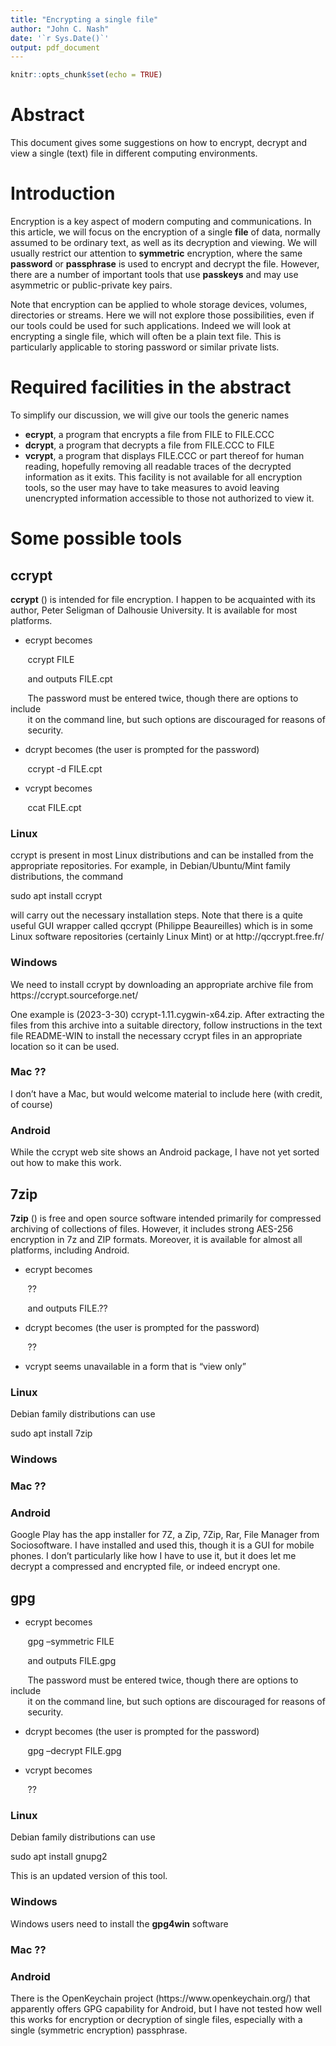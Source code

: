 ```yaml
---
title: "Encrypting a single file"
author: "John C. Nash"
date: '`r Sys.Date()`'
output: pdf_document
---
```


```r
knitr::opts_chunk$set(echo = TRUE)
```

# Abstract

This document gives some suggestions on how to encrypt, decrypt and view a single
(text) file in different computing environments.

# Introduction

Encryption is a key aspect of modern computing and communications. In this article,
we will focus on the encryption of a single **file** of data, normally assumed
to be ordinary text, as well as its decryption and viewing. We will usually 
restrict our attention to **symmetric** encryption, where the same **password**
or **passphrase** is used to encrypt and decrypt the file. However, there are
a number of important tools that use **passkeys** and may use asymmetric or
public-private key pairs.

Note that encryption can be applied to whole storage devices, volumes, directories
or streams. Here we will not explore those possibilities, even if our tools could
be used for such applications. Indeed we will look at encrypting a single file, 
which will often be a plain text file. This is particularly applicable to storing
password or similar private lists.

# Required facilities in the abstract

To simplify our discussion, we will give our tools the generic names

- **ecrypt**, a program that encrypts a file from FILE to FILE.CCC
- **dcrypt**, a program that decrypts a file from FILE.CCC to FILE
- **vcrypt**, a program that displays FILE.CCC or part thereof for human reading,
  hopefully removing all readable traces of the decrypted information as it exits.
  This facility is not available for all encryption tools, so the user may have
  to take measures to avoid leaving unencrypted information accessible to those
  not authorized to view it.
  
# Some possible tools

## ccrypt

**ccrypt** (\url{http://ccrypt.sourceforge.net/}) is intended for file encryption.
I happen to be acquainted with its author, Peter Seligman of Dalhousie University.
It is available for most platforms. 

 - ecrypt becomes
 
&nbsp;&nbsp;&nbsp;&nbsp;&nbsp;&nbsp; ccrypt FILE
 
&nbsp;&nbsp;&nbsp;&nbsp;&nbsp;&nbsp; and outputs FILE.cpt
 
&nbsp;&nbsp;&nbsp;&nbsp;&nbsp;&nbsp; The password must be entered twice, though there are options to include\
&nbsp;&nbsp;&nbsp;&nbsp;&nbsp;&nbsp; it on the command line, but such options are discouraged for reasons of\
&nbsp;&nbsp;&nbsp;&nbsp;&nbsp;&nbsp; security.
 
 - dcrypt becomes (the user is prompted for the password)
         
&nbsp;&nbsp;&nbsp;&nbsp;&nbsp;&nbsp; ccrypt -d FILE.cpt
      
 - vcrypt becomes
 
 &nbsp;&nbsp;&nbsp;&nbsp;&nbsp;&nbsp; ccat FILE.cpt

### Linux

ccrypt is present in most Linux distributions and can be installed from the
appropriate repositories. For example, in Debian/Ubuntu/Mint family distributions,
the command

  sudo apt install ccrypt
  
will carry out the necessary installation steps. Note that there is a quite
useful GUI wrapper called qccrypt (Philippe Beaureilles) which is in some
Linux software repositories (certainly Linux Mint) or at http://qccrypt.free.fr/

### Windows

We need to install ccrypt by downloading an appropriate archive file 
from https://ccrypt.sourceforge.net/

One example is (2023-3-30) ccrypt-1.11.cygwin-x64.zip. After extracting the files
from this archive into a suitable directory, follow instructions in the text file
README-WIN to install the necessary ccrypt files in an appropriate location so it
can be used. 

### Mac ??

I don't have a Mac, but would welcome material to include here (with credit, of 
course)

### Android

While the ccrypt web site shows an Android package, I have not yet sorted out 
how to make this work.

## 7zip

**7zip** (\url{https://7-zip.org/}) is free and open source software intended 
primarily for compressed archiving of collections of files. However, it includes
strong AES-256 encryption in 7z and ZIP formats. Moreover, it is available for
almost all platforms, including Android.

 - ecrypt becomes
 
&nbsp;&nbsp;&nbsp;&nbsp;&nbsp;&nbsp; ??
 
&nbsp;&nbsp;&nbsp;&nbsp;&nbsp;&nbsp; and outputs FILE.??
 
 - dcrypt becomes (the user is prompted for the password)
         
&nbsp;&nbsp;&nbsp;&nbsp;&nbsp;&nbsp; ??
      
 - vcrypt seems unavailable in a form that is "view only"

### Linux

Debian family distributions can use

   sudo apt install 7zip
   


### Windows

### Mac ??

### Android

Google Play has the app installer for 7Z, a Zip, 7Zip, Rar, File Manager
from Sociosoftware. I have installed and used this, though it is a GUI for
mobile phones. I don't particularly like how I have to use it, but it does
let me decrypt a compressed and encrypted file, or indeed encrypt one. 

## gpg

 - ecrypt becomes
 
&nbsp;&nbsp;&nbsp;&nbsp;&nbsp;&nbsp; gpg --symmetric FILE
 
&nbsp;&nbsp;&nbsp;&nbsp;&nbsp;&nbsp; and outputs FILE.gpg
 
&nbsp;&nbsp;&nbsp;&nbsp;&nbsp;&nbsp; The password must be entered twice, though there are options to include\
&nbsp;&nbsp;&nbsp;&nbsp;&nbsp;&nbsp; it on the command line, but such options are discouraged for reasons of\
&nbsp;&nbsp;&nbsp;&nbsp;&nbsp;&nbsp; security.
 
 - dcrypt becomes (the user is prompted for the password)
         
&nbsp;&nbsp;&nbsp;&nbsp;&nbsp;&nbsp; gpg --decrypt FILE.gpg
      
 - vcrypt becomes
 
 &nbsp;&nbsp;&nbsp;&nbsp;&nbsp;&nbsp; ??

### Linux

Debian family distributions can use

   sudo apt install gnupg2
   
This is an updated version of this tool.

### Windows

Windows users need to install the **gpg4win** software 

### Mac ??

### Android

There is the OpenKeychain project (https://www.openkeychain.org/) that apparently
offers GPG capability for Android, but I have not tested how well this works for
encryption or decryption of single files, especially with a single (symmetric 
encryption) passphrase.


 

